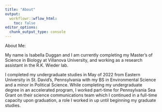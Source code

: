 ```yaml
---
title: "About"
output:
  workflowr::wflow_html:
    toc: false
editor_options:
  chunk_output_type: console
---
```


About Me:

My name is Isabella Duggan and I am currently completing my Master's of Science in Biology at Villanova University, and working as a research assistant in the R.K. Wieder lab.

I completed my undergraduate studies in May of 2022 from Eastern University in St. David's, Pennsylvania with my BS in Environmental Science and a minor in Political Science. While completing my undergraduate degree in an accelerated program, I worked part-time for Pennsylvania Sea Grant on their science communications team which I continued in a full-time capacity upon graduation, a role I worked in up until beginning my graduate studies.
